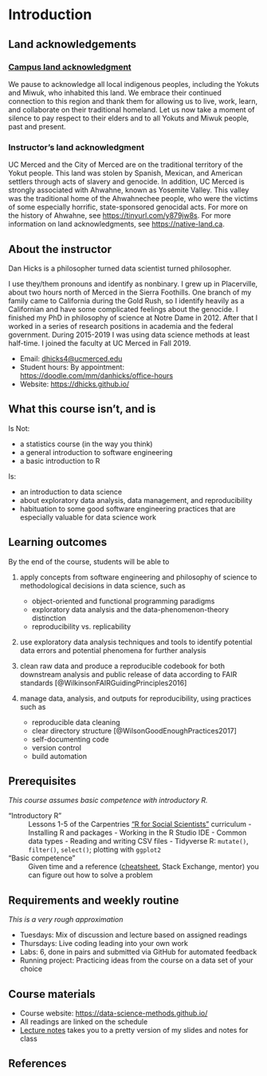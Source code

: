 # Introduction 

## Land acknowledgements ##

### [Campus land acknowledgment](https://diversity.ucmerced.edu/values/land-acknowledgement) ###

We pause to acknowledge all local indigenous peoples, including the Yokuts and Miwuk, who inhabited this land. We embrace their continued connection to this region and thank them for allowing us to live, work, learn, and collaborate on their traditional homeland. Let us now take a moment of silence to pay respect to their elders and to all Yokuts and Miwuk people, past and present.

### Instructor's land acknowledgment ###

UC Merced and the City of Merced are on the traditional territory of the Yokut people.  This land was stolen by Spanish, Mexican, and American settlers through acts of slavery and genocide.  In addition, UC Merced is strongly associated with Ahwahne, known as Yosemite Valley.  This valley was the traditional home of the Ahwahnechee people, who were the victims of some especially horrific, state-sponsored genocidal acts.  For more on the history of Ahwahne, see <https://tinyurl.com/y879jw8s>.  For more information on land acknowledgments, see <https://native-land.ca>.  


## About the instructor ##

Dan Hicks is a philosopher turned data scientist turned philosopher.  

I use they/them pronouns and identify as nonbinary.  I grew up in Placerville, about two hours north of Merced in the Sierra Foothills.  One branch of my family came to California during the Gold Rush, so I identify heavily as a Californian and have some complicated feelings about the genocide.  I finished my PhD in philosophy of science at Notre Dame in 2012.  After that I worked in a series of research positions in academia and the federal government.  During 2015-2019 I was using data science methods at least half-time.  I joined the faculty at UC Merced in Fall 2019.  

- Email: <dhicks4@ucmerced.edu>
- Student hours: By appointment: <https://doodle.com/mm/danhicks/office-hours>
- Website: <https://dhicks.github.io/>


## What this course isn't, and is ##

Is Not: 

- a statistics course (in the way you think)
- a general introduction to software engineering
- a basic introduction to R

Is: 

- an introduction to data science
- about exploratory data analysis, data management, and reproducibility
- habituation to some good software engineering practices that are especially valuable for data science work


## Learning outcomes ##

By the end of the course, students will be able to 

1. apply concepts from software engineering and philosophy of science to methodological decisions in data science, such as
    - object-oriented and functional programming paradigms
    - exploratory data analysis and the data-phenomenon-theory distinction
	- reproducibility vs. replicability

3. use exploratory data analysis techniques and tools to identify potential data errors and potential phenomena for further analysis

2. clean raw data and produce a reproducible codebook for both downstream analysis and public release of data according to FAIR standards [@WilkinsonFAIRGuidingPrinciples2016]

4. manage data, analysis, and outputs for reproducibility, using practices such as
    - reproducible data cleaning
    - clear directory structure [@WilsonGoodEnoughPractices2017]
    - self-documenting code
    - version control
    - build automation


## Prerequisites ##

*This course assumes basic competence with introductory R.* 

"Introductory R" 
 ~ Lessons 1-5 of the Carpentries ["R for Social Scientists"](https://datacarpentry.org/r-socialsci/) curriculum
    - Installing R and packages
    - Working in the R Studio IDE
    - Common data types
    - Reading and writing CSV files
    - Tidyverse R:  `mutate()`, `filter()`, `select()`; plotting with `ggplot2`

"Basic competence"
 ~ Given time and a reference ([cheatsheet](https://www.rstudio.com/resources/cheatsheets/), Stack Exchange, mentor) you can figure out how to solve a problem


## Requirements and weekly routine ##

*This is a very rough approximation*

- Tuesdays:  Mix of discussion and lecture based on assigned readings
- Thursdays:  Live coding leading into your own work
- Labs:  6, done in pairs and submitted via GitHub for automated feedback
- Running project:  Practicing ideas from the course on a data set of your choice

## Course materials ##

- Course website: <https://data-science-methods.github.io/>
- All readings are linked on the schedule
- [Lecture notes](https://data-science-methods.github.io/book/) takes you to a pretty version of my slides and notes for class

## References 

